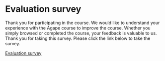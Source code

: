# Evaluation survey {.unnumbered}

::: mainfontFormat

Thank you for participating in the course. We would like to understand your experience with the Agape course to improve the course. Whether you simply browsed or completed the course, your feedback is valuable to us. Thank you for taking this survey. Please click the link below to take the survey.

[Evaluation survey](https://forms.gle/qLPF231TzeGYCwhE6)


:::
